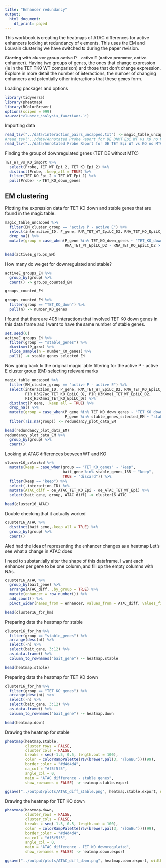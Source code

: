 ```yaml
---
title: "Enhancer redundancy"
output:
  html_document:
    df_print: paged
---
```


This workbook is creating the heatmaps of ATAC differences for active enhancers looking at redundancy of elements. This uses the EM and Louvain clustering we have switched to during the paper revision.

Starting with cluster group active P - active E (active promoter, active enhancer).
Having two groups of genes, the ones that change expression (ie in the TET TKO WT comparison) and those that don't change expression.
Explore in more detail the number of interactions, the number of changing enhancers and potentially other interactions that these genes form.

Loading packages and options

```r
library(tidyverse)
library(pheatmap)
library(RColorBrewer)
options(scipen = 999)
source("cluster_analysis_functions.R")
```

Importing data

```r
read_tsv("../data/interaction_pairs_uncapped.txt") -> magic_table_uncapped
#read_tsv("../data/Annotated Probe Report for DE DNMT Epi WT vs KO no MTC.txt") -> DNMT_WT_vs_KO_import
read_tsv("../data/Annotated Probe Report for DE TET Epi WT vs KO no MTC.txt") -> TET_WT_vs_KO_import
```

Finding the group of downregulated genes (TET DE without MTC)

```r
TET_WT_vs_KO_import %>% 
  select(Probe, TET_WT_Epi_2, TET_KO_Epi_2) %>% 
  distinct(Probe, .keep_all = TRUE) %>% 
  filter(TET_KO_Epi_2 < TET_WT_Epi_2) %>% 
  pull(Probe) -> TET_KO_down_genes
```



## EM clustering

Plotting the expression data for TET KO down and stable genes that are found in the magic table.

```r
magic_table_uncapped %>% 
  filter(EM_cluster_group == "active P - active E") %>% 
  select(interaction_ID, P_gene, RNA_TET_WT_EpiLC_D2, RNA_TET_KO_EpiLC_D2) %>% 
  drop_na() %>% 
  mutate(group = case_when(P_gene %in% TET_KO_down_genes ~ "TET_KO_down",
                           RNA_TET_WT_EpiLC_D2 - RNA_TET_KO_EpiLC_D2 > -0.25 & RNA_TET_WT_EpiLC_D2 - RNA_TET_KO_EpiLC_D2 < 0.25 ~ "stable_genes")) -> activeE_groups_EM

head(activeE_groups_EM)
```
How many do we get for downregulated and stable?

```r
activeE_groups_EM %>% 
  group_by(group) %>% 
  count() -> groups_counted_EM

groups_counted_EM

groups_counted_EM %>% 
  filter(group == "TET_KO_down") %>% 
  pull(n) -> number_KO_genes
```


I found that there are 405 interactions that involved TET KO down genes in this data frame and I want to have the same number of stable genes.

```r
set.seed(6)
activeE_groups_EM %>% 
  filter(group == "stable_genes") %>% 
  distinct(P_gene) %>% 
  slice_sample(n = number_KO_genes) %>% 
  pull() -> stable_genes_selected_EM
```

Now going back to the original magic table
filtering for the active P - active E cluster group (EM)
selecting relevant marks

```r
magic_table_uncapped %>% 
  filter(EM_cluster_group == "active P - active E") %>% 
  select(interaction_ID, P_gene, RNA_TET_WT_EpiLC_D2, RNA_TET_KO_EpiLC_D2, PIR_ATAC_TET_WT_EpiLC_D2, PIR_ATAC_TET_KO_EpiLC_D2, PIR_H3K27ac_TET_WT_EpiLC_D2,
         PIR_H3K27ac_TET_KO_EpiLC_D2, PIR_H3K4me1_TET_WT_EpiLC_D2,
         PIR_H3K4me1_TET_KO_EpiLC_D2) %>% 
  distinct(P_gene, .keep_all = TRUE) %>% 
  drop_na() %>% 
  mutate(group = case_when(P_gene %in% TET_KO_down_genes ~ "TET_KO_down",
                           P_gene %in% stable_genes_selected_EM ~ "stable")) %>% 
  filter(!is.na(group)) -> redundancy_plot_data_EM

head(redundancy_plot_data_EM)
redundancy_plot_data_EM %>% 
  group_by(group) %>% 
  count()
```







Looking at ATAC differences between WT and KO

```r
cluster16_selected %>% 
  mutate(keep = case_when(group == "TET_KO_genes" ~ "keep",
                          bait_gene %in% stable_genes_135 ~ "keep",
                          TRUE ~ "discard")) %>% 
  filter(keep == "keep") %>% 
  select(-interaction_ID) %>% 
  mutate(ATAC_diff = oe_ATAC_TET_KO_Epi - oe_ATAC_TET_WT_Epi) %>% 
  select(bait_gene, group, ATAC_diff) -> cluster16_ATAC

head(cluster16_ATAC)
```
Double checking that it actually worked

```r
cluster16_ATAC %>% 
  distinct(bait_gene,.keep_all = TRUE) %>% 
  group_by(group) %>% 
  count()
```

Aled had the idea of representing the enhancer changes as a heatmap
Let's see what a change in ATAC does


I need to substantially alter the shape of this dataframe. I want each enhancer per gene to be one column, and fill up the empty columns with NAs.


```r
cluster16_ATAC %>% 
  group_by(bait_gene) %>% 
  arrange(ATAC_diff, .by_group = TRUE) %>% 
  mutate(enhancer = row_number()) %>% 
  add_count() %>% 
  pivot_wider(names_from = enhancer, values_from = ATAC_diff, values_fill = NA) -> cluster16_for_hm

head(cluster16_for_hm)
```

Preparing data the heatmap for stable

```r
cluster16_for_hm %>% 
  filter(group == "stable_genes") %>% 
  arrange(desc(n)) %>% 
  select(-n) %>% 
  select(bait_gene, 3:12) %>% 
  as.data.frame() %>% 
  column_to_rownames("bait_gene") -> heatmap.stable

head(heatmap.stable)
```


Preparing data the heatmap for TET KO down

```r
cluster16_for_hm %>% 
  filter(group == "TET_KO_genes") %>% 
  arrange(desc(n)) %>% 
  select(-n) %>% 
  select(bait_gene, 3:12) %>% 
  as.data.frame() %>% 
  column_to_rownames("bait_gene") -> heatmap.down

head(heatmap.down)
```
Drawing the heatmap for stable

```r
pheatmap(heatmap.stable,
         cluster_rows = FALSE,
         cluster_cols = FALSE,
         breaks = seq(-1.5, 0.5, length.out = 100),
         color = colorRampPalette(rev(brewer.pal(3, "YlGnBu")))(99),
         border_color = "#d4d4d4",
         na_col = "#f5f5f5",
         angle_col = 0,
         main = "ATAC difference - stable genes",
         show_rownames = FALSE) -> heatmap.stable.export

ggsave("../output/plots/ATAC_diff_stable.png", heatmap.stable.export, width = 5, height = 7, units = "in")
```


Drawing the heatmap for TET KO down

```r
pheatmap(heatmap.down,
         cluster_rows = FALSE,
         cluster_cols = FALSE,
         breaks = seq(-1.5, 0.5, length.out = 100),
         color = colorRampPalette(rev(brewer.pal(3, "YlGnBu")))(99),
         border_color = "#d4d4d4",
         na_col = "#f5f5f5",
         angle_col = 0,
         main = "ATAC difference - TET KO downregulated",
         show_rownames = FALSE) -> heatmap.down.export

ggsave("../output/plots/ATAC_diff_down.png", heatmap.down.export, width = 5, height = 7, units = "in")
```






